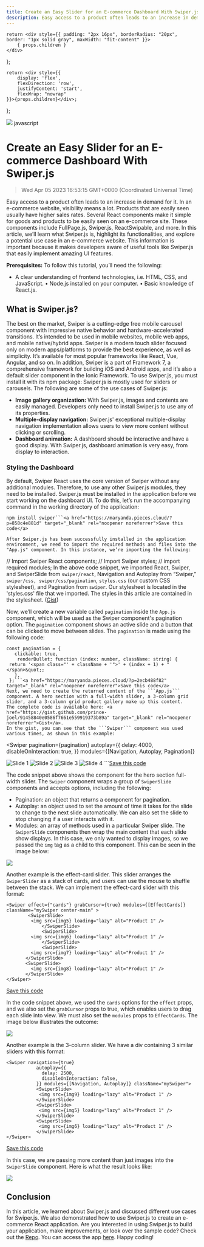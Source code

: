```yaml
---
title: Create an Easy Slider for an E-commerce Dashboard With Swiper.js
description: Easy access to a product often leads to an increase in demand for it. In an e-commerce website, visibility means a lot. Products that are easily seen usually have higher sales rates. Several React components make it simple for goods and products to be easily seen on an e-commerce site. These components include FullPage.js, Swiper.js, ReactSwipable, and more.
---
```


    return <div style={{ padding: "2px 16px", borderRadius: "20px", border: "1px solid gray", maxWidth: "fit-content" }}>
        { props.children }
    </div>
};

    return <div style={{
        display: 'flex',
        flexDirection: 'row',
        justifyContent: 'start',
        flexWrap: "nowrap"
    }}>{props.children}</div>;

};

<link rel="canonical" href="https://code.pieces.app/blog/create-an-easy-slider-for-an-e-commerce-dashboard-with-swiperjs" />

![](https://uploads-ssl.webflow.com/6143afec68f555387049efb3/63dd5da7118f263e6741c88a_skeletonscreen_ae7be1a4b127875e833a01389063b8db_2000.jpeg)
<Tag>javascript</Tag>

# Create an Easy Slider for an E-commerce Dashboard With Swiper.js
> Wed Apr 05 2023 16:53:15 GMT+0000 (Coordinated Universal Time)

Easy access to a product often leads to an increase in demand for it. In an e-commerce website, visibility means a lot. Products that are easily seen usually have higher sales rates. Several React components make it simple for goods and products to be easily seen on an e-commerce site. These components include FullPage.js, Swiper.js, ReactSwipable, and more.
In this article, we’ll learn what Swiper.js is, highlight its functionalities, and explore a potential use case in an e-commerce website. This information is important because it makes developers aware of useful tools like Swiper.js that easily implement amazing UI features.

**Prerequisites:**
To follow this tutorial, you’ll need the following:
- A clear understanding of frontend technologies, i.e. HTML, CSS, and JavaScript.
    • Node.js installed on your computer.
    • Basic knowledge of React.js.

## What is Swiper.js?
The best on the market, Swiper is a cutting-edge free mobile carousel component with impressive native behavior and hardware-accelerated transitions. It’s intended to be used in mobile websites, mobile web apps, and mobile native/hybrid apps. Swiper is a modern touch slider focused only on modern apps/platforms to provide the best experience, as well as simplicity. It’s available for most popular frameworks like React, Vue, Angular, and so on. In addition, Swiper is a part of Framework 7, a comprehensive framework for building iOS and Android apps, and it’s also a default slider component in the Ionic Framework. To use Swiper.js, you must install it with its npm package:
Swiper.js is mostly used for sliders or carousels. The following are some of the use cases of Swiper.js:
- **Image gallery organization:** With Swiper.js, images and contents are easily managed. Developers only need to install Swiper.js to use any of its properties.
- **Multiple-display navigation:** Swiper.js' exceptional multiple-display navigation implementation allows users to view more content without clicking or scrolling.
- **Dashboard animation:** A dashboard should be interactive and have a good display. With Swiper.js, dashboard animation is very easy, from display to interaction.

### Styling the Dashboard
By default, Swiper React uses the core version of Swiper without any additional modules. Therefore, to use any other Swiper.js modules, they need to be installed.
Swiper.js must be installed in the application before we start working on the dashboard UI.  To do this, let’s run the accompanying command in the working directory of the application:
```
npm install swiper```<a href="https://maryanda.pieces.cloud/?p=858c4e881d" target="_blank" rel="noopener noreferrer">Save this code</a>

After Swiper.js has been successfully installed in the application environment, we need to import the required methods and files into the "App.js" component. In this instance, we’re importing the following:
```
// Import Swiper React components;
// Import Swiper styles;
// import required modules;
In the above code snippet, we imported React, Swiper, and SwiperSlide from ```swiper/react```, Navigation and Autoplay from “Swiper,” ```swiper/css, swiper/css/pagination```, ```styles.css``` (our custom CSS stylesheet), and Pagination from ```swiper```.
Our stylesheet is located in the 'styles.css' file that we imported. The styles in this article are contained in the stylesheet. (<a href="https://gist.github.com/prince-joel/ede986dba221767999f27352b886bb51" target="_blank" rel="noopener noreferrer">Gist</a>)

Now, we’ll create a new variable called ```pagination``` inside the ```App.js``` component, which will be used as the Swiper component's pagination option.
The ```pagination``` component shows an active slide and a button that can be clicked to move between slides. The ```pagination``` is made using the following code:
```
const pagination = {
   clickable: true,
    renderBullet: function (index: number, className: string) {
 return '<span class="' + className + '">' + (index + 1) + "</span>&quot;;
   },
 };```<a href="https://maryanda.pieces.cloud/?p=2ecb488f82" target="_blank" rel="noopener noreferrer">Save this code</a>
Next, we need to create the returned content of the ```App.js``` component. A hero section with a full-width slider, a 3-column grid slider, and a 3-column grid product gallery make up this content.
The complete code is available here: <a href="https://gist.github.com/prince-joel/91458840e0586f7661e559919373b89a" target="_blank" rel="noopener noreferrer">Gist</a>.
In the gist, you can see that the ```Swiper``` component was used various times, as shown in this example:
```
<Swiper
         pagination={pagination}
         autoplay={{
           delay: 4000,
           disableOnInteraction: true,
         }} modules={[Navigation, Autoplay, Pagination]}
>
<SwiperSlide>
<img src={img1} loading="lazy" alt="Slide 1" /></SwiperSlide> <SwiperSlide><img src={img2} loading="lazy" alt="Slide 2" /></SwiperSlide> <SwiperSlide><img src={img3} loading="lazy" alt="Slide 3" /></SwiperSlide> <SwiperSlide><img src={img4} loading="lazy" alt="Slide 4" /></SwiperSlide>
</Swiper>```<a href="https://maryanda.pieces.cloud/?p=def04f9998" target="_blank" rel="noopener noreferrer">Save this code</a>

The code snippet above shows the component for the hero section full-width slider. The ```Swiper``` component wraps a group of ```SwiperSlide``` components and accepts options, including the following:
- Pagination: an object that returns a component for pagination.
- Autoplay: an object used to set the amount of time it takes for the slide to change to the next slide automatically. We can also set the slide to stop changing if a user interacts with it.
- Modules: an array of methods used in a particular Swiper slide.
The ```SwiperSlide``` components then wrap the main content that each slide show displays. In this case, we only wanted to display images, so we passed the ```img``` tag as a child to this component. This can be seen in the image below:

![](https://uploads-ssl.webflow.com/6143afec68f555387049efb3/63b5c145deebfe794ae78e27_Screenshot2023-01-04at1_10_37PM_5279fb7209b6dc67d06916e4ef9b4664_800.png)

Another example is the effect-card slider. This slider arranges the ```SwiperSlider``` as a stack of cards, and users can use the mouse to shuffle between the stack. We can implement the effect-card slider with this format:

```
<Swiper effect={"cards"} grabCursor={true} modules={[EffectCards]} className="mySwiper center-main" >
        <SwiperSlide>
         <img src={img5} loading="lazy" alt="Product 1" />
             </SwiperSlide>
             <SwiperSlide>
         <img src={img6} loading="lazy" alt="Product 1" />
             </SwiperSlide>
             <SwiperSlide>
         <img src={img7} loading="lazy" alt="Product 1" />
       </SwiperSlide>
       <SwiperSlide>
         <img src={img8} loading="lazy" alt="Product 1" />
       </SwiperSlide>
</Swiper>
```

<a href="https://maryanda.pieces.cloud/?p=422c4fbe13" target="_blank" rel="noopener noreferrer">Save this code</a>

In the code snippet above, we used the ```cards``` options for the ```effect``` props, and we also set the ```grabCursor``` props to true, which enables users to drag each slide into view. We must also set the ```modules``` props to ```EffectCards```.
The image below illustrates the outcome:

![](https://uploads-ssl.webflow.com/6143afec68f555387049efb3/63b5c145deebfe0939e78e17_Screenshot2023-01-04at1_09_19PM_8f28eb5355baa928143519a18ddaf1c5_800.jp)

Another example is the 3-column slider. We have a div containing 3 similar sliders with this format:

```
<Swiper navigation={true}
           autoplay={{
             delay: 2500,
             disableOnInteraction: false,
           }} modules={[Navigation, Autoplay]} className="mySwiper">
           <SwiperSlide>
            <img src={img9} loading="lazy" alt="Product 1" />
           </SwiperSlide>
           <SwiperSlide>
            <img src={img5} loading="lazy" alt="Product 1" />
           </SwiperSlide>
           <SwiperSlide>
            <img src={img6} loading="lazy" alt="Product 1" />
           </SwiperSlide>
</Swiper>

```

<a href="https://maryanda.pieces.cloud/?p=bc6346bbee" target="_blank" rel="noopener noreferrer">Save this code</a>

In this case, we are passing more content than just images into the ```SwiperSlide``` component. Here is what the result looks like:

![](https://uploads-ssl.webflow.com/6143afec68f555387049efb3/63b5c147deebfed908e78f37_Screenshot2023-01-04at1_10_18PM_e5f07341cb6a5229477e3dba12944b71_800.png)

## Conclusion
In this article, we learned about Swiper.js and discussed different use cases for Swiper.js.
We also demonstrated how to use Swiper.js to create an e-commerce React application. Are you interested in using Swiper.js to build your application, make improvements, or look over the sample code? Check out the <a href="https://github.com/prince-joel/ChrisSwiper" target="_blank" rel="noopener noreferrer">Repo</a>. You can access the app <a href="https://chris-swiper.vercel.app/" target="_blank" rel="noopener noreferrer">here</a>. Happy coding!
